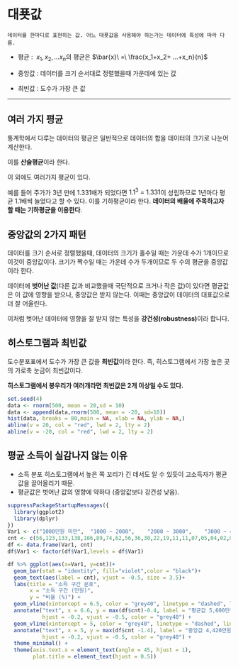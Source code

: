 # 대푯값

`데이터를 한마디로 표현하는 값. 어느 대푯값을 사용해야 하는가는 데이터에 특성에 따라 다름.`

-   평균 : $\ x_1, x_2, ...x_n$의 평균은 $\bar{x}\ =\ \frac{x_1+x_2+ ...+x_n}{n}$

-   중앙값 : 데이터를 크기 순서대로 정렬했을때 가운데에 있는 값

-   최빈값 : 도수가 가장 큰 값

------------------------------------------------------------------------

## 여러 가지 평균

통계학에서 다루는 데이터의 평균은 일반적으로 데이터의 합을 데이터의 크기로 나눈어 계산한다.

이를 **산술평균**이라 한다.

이 외에도 여러가지 평균이 있다.

예를 들어 주가가 3년 만에 1.331배가 되었다면 $1.1^3\ =\ 1.331$이 성립하므로 1년마다 평균 1.1배씩 늘었다고 할 수 있다. 이를 기하평균이라 한다. **데이터의 배율에 주목하고자 할 때는 기하평균을 이용한다**.

## 중앙값의 2가지 패턴

데이터를 크기 순서로 정렬했을때, 데이터의 크기가 홀수일 때는 가운데 수가 1개이므로 이것이 중앙값이다. 크기가 짝수일 때는 가운데 수가 두개이므로 두 수의 평균을 중앙값이라 한다.

데이터에 **벗어난 값**(다른 값과 비교했을때 국단적으로 크거나 작은 값)이 있다면 평균값은 이 값에 영향을 받으나, 중앙값은 받지 않는다. 이때는 중앙값이 데이터의 대표값으로 더 잘 어울린다.

이처럼 벗어난 데이터에 영향을 잘 받지 않는 특성을 **강건성(robustness)**이라 합니다.

## 히스토그램과 최빈값

도수분포표에서 도수가 가장 큰 값을 **최빈값**이라 한다. 즉, 히스토그램에서 가장 높은 곳의 가로축 눈금이 최빈값이다.

**히스토그램에서 봉우리가 여러개라면 최빈값은 2개 이상일 수도 있다.**

```r
set.seed(4)
data <- rnorm(500, mean = 20,sd = 10)
data <- append(data,rnorm(500, mean = -20, sd=10))
hist(data, breaks = 80,main = NA, xlab = NA, ylab = NA,)
abline(v = 20, col = "red", lwd = 2, lty = 2)
abline(v = -20, col = "red", lwd = 2, lty = 2)
```

## 평균 소득이 실감나지 않는 이유

-   소득 분포 히스토그램에서 높은 쪽 꼬리가 긴 데서도 알 수 있듯이 고소득자가 평균값을 끌어올리기 때문.
-   평균값은 벗어난 값의 영향에 약하다 (중앙값보다 강건성 낮음).

```r
suppressPackageStartupMessages({
  library(ggplot2)
  library(dplyr)
})
Var1 <- c("1000만원 미만",  "1000 ~ 2000",    "2000 ~ 3000",    "3000 ~ 4000",    "4000 ~ 5000",    "5000 ~ 6000", "6000 ~ 7000",    "7000 ~ 8000",   "8000 ~ 9000",   "9000 ~ 10000",   "10000 ~ 11000", "11000 ~ 12000", "12000 ~ 13000",  "13000 ~ 14000",  "14000 ~ 15000",  "15000 ~ 16000",  "16000 ~ 17000",  "17000 ~ 18000", "18000 ~ 19000",  "19000 ~ 20000",  "20000만원 이상")
cnt <- c(56,123,133,138,106,89,74,62,56,36,30,22,19,11,11,07,05,04,02,02,13)/10
df <- data.frame(Var1, cnt)
df$Var1 <- factor(df$Var1,levels = df$Var1)
```

```r
df %>% ggplot(aes(x=Var1, y=cnt))+
  geom_bar(stat = "identity", fill="violet",color = "black")+
  geom_text(aes(label = cnt), vjust = -0.5, size = 3.5)+
  labs(title = "소득 구간 분포",
       x = "소득 구간 (만원)",
       y = "비율 (%)") +
  geom_vline(xintercept = 6.5, color = "grey40", linetype = "dashed", linewidth = 1)+
  annotate("text", x = 6.6, y = max(df$cnt)-0.4, label = "평균값 5,600만원", 
           hjust = -0.2, vjust = -0.5, color = "grey40") +
  geom_vline(xintercept = 5, color = "grey40", linetype = "dashed", linewidth = 1)+
  annotate("text", x = 5, y = max(df$cnt -1.4), label = "중앙값 4,420만원", 
           hjust = -0.2, vjust = -0.5, color = "grey40") +
  theme_minimal() +
  theme(axis.text.x = element_text(angle = 45, hjust = 1),
        plot.title = element_text(hjust = 0.5))
```
